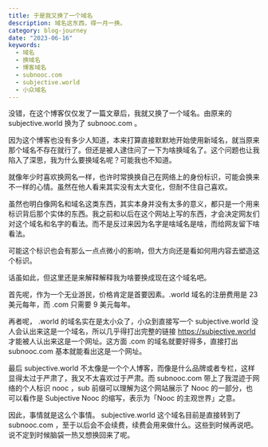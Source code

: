 ```yaml
---
title: 于是我又换了一个域名
description: 域名这东西，得一月一换。
category: blog-journey
date: "2023-06-16"
keywords:
  - 域名
  - 换域名
  - 博客域名
  - subnooc.com
  - subjective.world
  - 小众域名
---
```


没错，在这个博客仅仅发了一篇文章后，我就又换了一个域名。由原来的 subjective.world 换为了 subnooc.com 。

因为这个博客也没有多少人知道，本来打算直接默默地开始使用新域名，就当原来那个域名不存在就行了。但还是被人逮住问了一下为啥换域名了。这个问题也让我陷入了深思，我为什么要换域名呢？可能我也不知道。

就像年少时喜欢换网名一样，也许时常换换自己在网络上的身份标识，可能会换来不一样的心情。虽然在他人看来其实没有太大变化，但耐不住自己喜欢。

虽然也明白像网名和域名这类东西，其实本身并没有太多的意义，都只是一个用来标识背后那个实体的东西。我之前和以后在这个网站上写的东西，才会决定网友们对这个域名和名字的看法。而不是反过来因为名字是啥域名是啥，而给网友留下啥看法。

可能这个标识也会有那么一点点微小的影响，但大方向还是看如何用内容去塑造这个标识。

话虽如此，但这里还是来解释解释我为啥要换成现在这个域名吧。

首先呢，作为一个无业游民，价格肯定是首要因素。.world 域名的注册费用是 23 美元每年，而 .com 只需要 9 美元每年。

再者呢， .world 的域名实在是太小众了，小众到直接写一个 subjective.world 没人会认出来这是一个域名，所以几乎得打出完整的链接 https://subjective.world 才能被人认出来这是一个网址。这方面 .com 的域名就要好得多，直接打出 subnooc.com 基本就能看出这是一个网址。

最后 subjective.world 不太像是一个个人博客，而像是什么品牌或者专栏，这样显得太过于严肃了，我又不太喜欢过于严肃。而 subnooc.com 带上了我混迹于网络的个人标识 nooc ，sub 前缀可以理解为这个网站展示了 Nooc 的一部分，也可以看作是 Subjective Nooc 的缩写，表示为「Nooc 的主观世界」之意。

因此，事情就是这么个事情。 subjective.world 这个域名目前是直接转到了 subnooc.com ，至于以后会不会续费，续费会用来做什么。这些到时候再说吧。说不定到时候脑袋一热又想换回来了呢。
